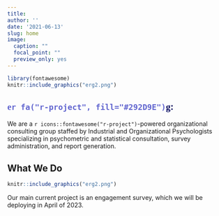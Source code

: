```yaml
---
title: 
author: ''
date: '2021-06-13'
slug: home
image:
  caption: ""
  focal_point: ""
  preview_only: yes
---
```


```r

library(fontawesome)
knitr::include_graphics("erg2.png")
```

## <span style="color:#6165CF"><span style="font-family:'Georgia, serif'">e</span>`r fa("r-project", fill="#292D9E")`<span style="color:#01055E"><span style="font-family:'Georgia, serif'">g</span>:  

We are a `r icons::fontawesome("r-project")`-powered organizational consulting group staffed by Industrial and Organizational Psychologists specializing in psychometric and statistical consultation, survey administration, and report generation.  

## What We Do  

```r
knitr::include_graphics("erg2.png")
```

Our main current project is an engagement survey, which we will be deploying in April of 2023. 

